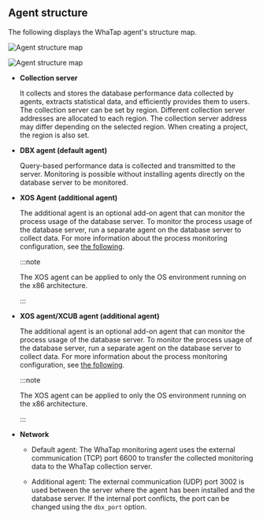 ## Agent structure

The following displays the WhaTap agent's structure map. 

<Xclude product='cubrid'>

![Agent structure map](/img/agent_xos_architecture.png)

</Xclude>

<InDoc product='cubrid'>

![Agent structure map](/img/agent_xos_xcub_architecture.png)

</InDoc>

-   **Collection server**

    It collects and stores the database performance data collected by agents, extracts statistical data, and efficiently provides them to users. The collection server can be set by region. Different collection server addresses are allocated to each region. The collection server address may differ depending on the selected region. When creating a project, the region is also set.

-   **DBX agent (default agent)**

    Query-based performance data is collected and transmitted to the server. Monitoring is possible without installing agents directly on the database server to be monitored.

<Xclude product='cubrid'>

-   **XOS Agent (additional agent)**

    The additional agent is an optional add-on agent that can monitor the process usage of the database server. To monitor the process usage of the database server, run a separate agent on the database server to collect data. For more information about the process monitoring configuration, see [the following](agent-manage).

    :::note

    The XOS agent can be applied to only the OS environment running on the x86 architecture.

    :::

</Xclude>
<InDoc product='cubrid'>

-   **XOS agent/XCUB agent (additional agent)**

    The additional agent is an optional add-on agent that can monitor the process usage of the database server. To monitor the process usage of the database server, run a separate agent on the database server to collect data. For more information about the process monitoring configuration, see [the following](agent-manage).

    :::note

    The XOS agent can be applied to only the OS environment running on the x86 architecture.

    :::

</InDoc>

-   **Network**

    -   Default agent: The WhaTap monitoring agent uses the external communication (TCP) port 6600 to transfer the collected monitoring data to the WhaTap collection server.

    -   Additional agent: The external communication (UDP) port 3002 is used between the server where the agent has been installed and the database server. If the internal port conflicts, the port can be changed using the `dbx_port` option.
